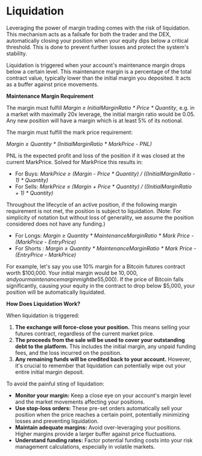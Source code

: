 # Liquidation

Leveraging the power of margin trading comes with the risk of liquidation. This mechanism acts as a failsafe for both the trader and the DEX, automatically closing your position when your equity dips below a critical threshold. This is done to prevent further losses and protect the system's stability.

Liquidation is triggered when your account's maintenance margin drops below a certain level. This maintenance margin is a percentage of the total contract value, typically lower than the initial margin you deposited. It acts as a buffer against price movements.

**Maintenance Margin Requirement**

The margin must fulfill _Margin ≥ InitialMarginRatio \* Price \* Quantity_, e.g. in a market with maximally 20x leverage, the initial margin ratio would be 0.05. Any new position will have a margin which is at least 5% of its notional.

The margin must fulfill the mark price requirement:

_Margin ≥ Quantity \* (InitialMarginRatio \* MarkPrice - PNL)_

PNL is the expected profit and loss of the position if it was closed at the current MarkPrice. Solved for MarkPrice this results in:

* For Buys: _MarkPrice ≥ (Margin - Price \* Quantity) / ((InitialMarginRatio - 1) \* Quantity)_
* For Sells: _MarkPrice ≤ (Margin + Price \* Quantity) / ((InitialMarginRatio + 1) \* Quantity)_

Throughout the lifecycle of an active position, if the following margin requirement is not met, the position is subject to liquidation. (Note: For simplicity of notation but without loss of generality, we assume the position considered does not have any funding.)

* For Longs: _Margin ≥ Quantity \* MaintenanceMarginRatio \* Mark Price - (MarkPrice - EntryPrice)_
* For Shorts : _Margin ≥ Quantity \* MaintenanceMarginRatio \* Mark Price - (EntryPrice - MarkPrice)_

For example, let's say you use 10% margin for a Bitcoin futures contract worth $100,000. Your initial margin would be $10,000, and your maintenance margin might be 5% ($5,000). If the price of Bitcoin falls significantly, causing your equity in the contract to drop below $5,000, your position will be automatically liquidated.

**How Does Liquidation Work?**

When liquidation is triggered:

1. **The exchange will force-close your position.** This means selling your futures contract, regardless of the current market price.
2. **The proceeds from the sale will be used to cover your outstanding debt to the platform.** This includes the initial margin, any unpaid funding fees, and the loss incurred on the position.
3. **Any remaining funds will be credited back to your account.** However, it's crucial to remember that liquidation can potentially wipe out your entire initial margin deposit.

To avoid the painful sting of liquidation:

* **Monitor your margin:** Keep a close eye on your account's margin level and the market movements affecting your positions.
* **Use stop-loss orders:** These pre-set orders automatically sell your position when the price reaches a certain point, potentially minimizing losses and preventing liquidation.
* **Maintain adequate margins:** Avoid over-leveraging your positions. Higher margins provide a larger buffer against price fluctuations.
* **Understand funding rates:** Factor potential funding costs into your risk management calculations, especially in volatile markets.
